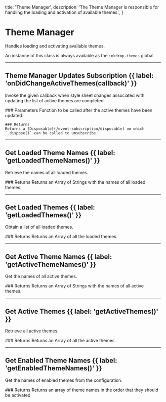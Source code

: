   title: 'Theme Manager',
  description: 'The Theme Manager is responsible for handling the loading and activation of available themes.',
}

# Theme Manager

Handles loading and activating available themes.

An instance of this class is always available as the `inkdrop.themes` global.

---

## Theme Manager Updates Subscription {{ label: 'onDidChangeActiveThemes(callback)' }}

Invoke the given callback when style sheet changes associated with updating the list of active themes are completed.

<Row>
  <Col>
    ### Parameters
    <Properties>
      <Property name="callback()" type="function" required>
        Function to be called after the active themes have been updated.
      </Property>
    </Properties>

    ### Returns
    Returns a [Disposable](/event-subscription/disposable) on which `.dispose()` can be called to unsubscribe.
  </Col>
</Row>

---

## Get Loaded Theme Names {{ label: 'getLoadedThemeNames()' }}

Retrieve the names of all loaded themes.

<Row>
  <Col>
    ### Returns
    Returns an Array of Strings with the names of all loaded themes.
  </Col>
</Row>

---

## Get Loaded Themes {{ label: 'getLoadedThemes()' }}

Obtain a list of all loaded themes.

<Row>
  <Col>
    ### Returns
    Returns an Array of all the loaded themes.
  </Col>
</Row>

---

## Get Active Theme Names {{ label: 'getActiveThemeNames()' }}

Get the names of all active themes.

<Row>
  <Col>
    ### Returns
    Returns an Array of Strings with the names of all active themes.
  </Col>
</Row>

---

## Get Active Themes {{ label: 'getActiveThemes()' }}

Retrieve all active themes.

<Row>
  <Col>
    ### Returns
    Returns an Array of all the active themes.
  </Col>
</Row>

---

## Get Enabled Theme Names {{ label: 'getEnabledThemeNames()' }}

Get the names of enabled themes from the configuration.

<Row>
  <Col>
    ### Returns
    Returns an array of theme names in the order that they should be activated.
  </Col>
</Row>

